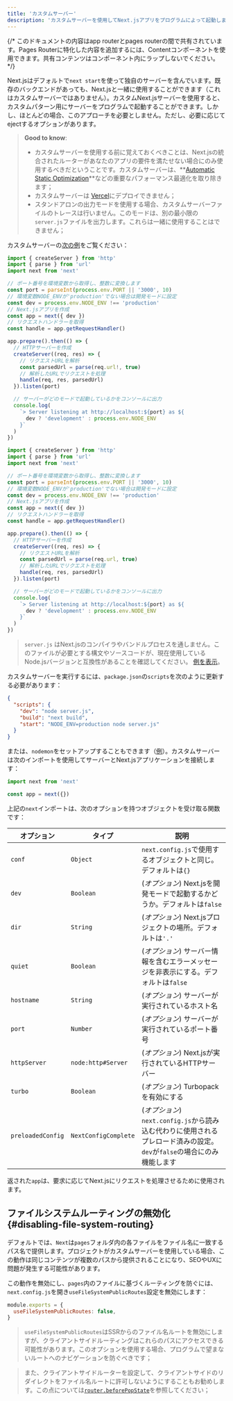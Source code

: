 ```yaml
---
title: 'カスタムサーバー'
description: 'カスタムサーバーを使用してNext.jsアプリをプログラムによって起動します。'
---
```


{/* このドキュメントの内容はapp routerとpages routerの間で共有されています。Pages Routerに特化した内容を追加するには、<PagesOnly>Content</PagesOnly>コンポーネントを使用できます。共有コンテンツはコンポーネント内にラップしないでください。 */}

Next.jsはデフォルトで`next start`を使って独自のサーバーを含んでいます。既存のバックエンドがあっても、Next.jsと一緒に使用することができます（これはカスタムサーバーではありません）。カスタムNext.jsサーバーを使用すると、カスタムパターン用にサーバーをプログラムで起動することができます。しかし、ほとんどの場合、このアプローチを必要としません。ただし、必要に応じてejectするオプションがあります。

> **Good to know**:
>
> - カスタムサーバーを使用する前に覚えておくべきことは、Next.jsの統合されたルーターがあなたのアプリの要件を満たせない場合にのみ使用するべきだということです。カスタムサーバーは、**[Automatic Static Optimization](https://nextjs.org/docs/canary/pages/building-your-application/rendering/automatic-static-optimization)**などの重要なパフォーマンス最適化を取り除きます；
> - カスタムサーバーは [Vercel](https://vercel.com/frameworks/nextjs)にデプロイできません；
> - スタンドアロンの出力モードを使用する場合、カスタムサーバーファイルのトレースは行いません。このモードは、別の最小限の`server.js`ファイルを出力します。これらは一緒に使用することはできません；

カスタムサーバーの[次の例](https://github.com/vercel/next.js/tree/canary/examples/custom-server)をご覧ください：

<Tabs>
<TabItem value="ts" label="TypeScript">

```ts title="server.ts" switcher
import { createServer } from 'http'
import { parse } from 'url'
import next from 'next'

// ポート番号を環境変数から取得し、整数に変換します
const port = parseInt(process.env.PORT || '3000', 10)
// 環境変数NODE_ENVが'production'でない場合は開発モードに設定
const dev = process.env.NODE_ENV !== 'production'
// Next.jsアプリを作成
const app = next({ dev })
// リクエストハンドラーを取得
const handle = app.getRequestHandler()

app.prepare().then(() => {
  // HTTPサーバーを作成
  createServer((req, res) => {
    // リクエストURLを解析
    const parsedUrl = parse(req.url!, true)
    // 解析したURLでリクエストを処理
    handle(req, res, parsedUrl)
  }).listen(port)

  // サーバーがどのモードで起動しているかをコンソールに出力
  console.log(
    `> Server listening at http://localhost:${port} as ${
      dev ? 'development' : process.env.NODE_ENV
    }`
  )
})
```

</TabItem>
<TabItem value="js" label="JavaScript">

```js title="server.js" switcher
import { createServer } from 'http'
import { parse } from 'url'
import next from 'next'

// ポート番号を環境変数から取得し、整数に変換します
const port = parseInt(process.env.PORT || '3000', 10)
// 環境変数NODE_ENVが'production'でない場合は開発モードに設定
const dev = process.env.NODE_ENV !== 'production'
// Next.jsアプリを作成
const app = next({ dev })
// リクエストハンドラーを取得
const handle = app.getRequestHandler()

app.prepare().then(() => {
  // HTTPサーバーを作成
  createServer((req, res) => {
    // リクエストURLを解析
    const parsedUrl = parse(req.url, true)
    // 解析したURLでリクエストを処理
    handle(req, res, parsedUrl)
  }).listen(port)

  // サーバーがどのモードで起動しているかをコンソールに出力
  console.log(
    `> Server listening at http://localhost:${port} as ${
      dev ? 'development' : process.env.NODE_ENV
    }`
  )
})
```

</TabItem>
</Tabs>

> `server.js` はNext.jsのコンパイラやバンドルプロセスを通しません。このファイルが必要とする構文やソースコードが、現在使用しているNode.jsバージョンと互換性があることを確認してください。 [例を表示](https://github.com/vercel/next.js/tree/canary/examples/custom-server)。

カスタムサーバーを実行するには、`package.json`の`scripts`を次のように更新する必要があります：

```json title="package.json"
{
  "scripts": {
    "dev": "node server.js",
    "build": "next build",
    "start": "NODE_ENV=production node server.js"
  }
}
```

または、`nodemon`をセットアップすることもできます（[例](https://github.com/vercel/next.js/tree/canary/examples/custom-server)）。カスタムサーバーは次のインポートを使用してサーバーとNext.jsアプリケーションを接続します：

```js
import next from 'next'

const app = next({})
```

上記の`next`インポートは、次のオプションを持つオブジェクトを受け取る関数です：

| オプション        | タイプ               | 説明                                                                                                                    |
| ----------------- | -------------------- | ----------------------------------------------------------------------------------------------------------------------- |
| `conf`            | `Object`             | `next.config.js`で使用するオブジェクトと同じ。デフォルトは`{}`                                                          |
| `dev`             | `Boolean`            | (_オプション_) Next.jsを開発モードで起動するかどうか。デフォルトは`false`                                               |
| `dir`             | `String`             | (_オプション_) Next.jsプロジェクトの場所。デフォルトは`'.'`                                                             |
| `quiet`           | `Boolean`            | (_オプション_) サーバー情報を含むエラーメッセージを非表示にする。デフォルトは`false`                                    |
| `hostname`        | `String`             | (_オプション_) サーバーが実行されているホスト名                                                                         |
| `port`            | `Number`             | (_オプション_) サーバーが実行されているポート番号                                                                       |
| `httpServer`      | `node:http#Server`   | (_オプション_) Next.jsが実行されているHTTPサーバー                                                                      |
| `turbo`           | `Boolean`            | (_オプション_) Turbopackを有効にする                                                                                    |
| `preloadedConfig` | `NextConfigComplete` | (_オプション_) `next.config.js`から読み込む代わりに使用されるプレロード済みの設定。`dev`が`false`の場合にのみ機能します |

返された`app`は、要求に応じてNext.jsにリクエストを処理させるために使用されます。

<PagesOnly>

## ファイルシステムルーティングの無効化 {#disabling-file-system-routing}

デフォルトでは、`Next`は`pages`フォルダ内の各ファイルをファイル名に一致するパス名で提供します。プロジェクトがカスタムサーバーを使用している場合、この動作は同じコンテンツが複数のパスから提供されることになり、SEOやUXに問題が発生する可能性があります。

この動作を無効にし、`pages`内のファイルに基づくルーティングを防ぐには、`next.config.js`を開き`useFileSystemPublicRoutes`設定を無効にします：

```js title="next.config.js"
module.exports = {
  useFileSystemPublicRoutes: false,
}
```

> `useFileSystemPublicRoutes`はSSRからのファイル名ルートを無効にしますが、クライアントサイドルーティングはこれらのパスにアクセスできる可能性があります。このオプションを使用する場合、プログラムで望まないルートへのナビゲーションを防ぐべきです；

> また、クライアントサイドルーターを設定して、クライアントサイドのリダイレクトをファイル名ルートに許可しないようにすることもお勧めします。この点については[`router.beforePopState`](https://nextjs.org/docs/canary/pages/api-reference/functions/use-router#routerbeforepopstate)を参照してください；

</PagesOnly>
